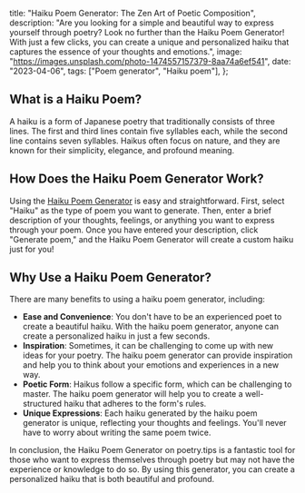   title: "Haiku Poem Generator: The Zen Art of Poetic Composition",
  description:
    "Are you looking for a simple and beautiful way to express yourself through poetry? Look no further than the Haiku Poem Generator! With just a few clicks, you can create a unique and personalized haiku that captures the essence of your thoughts and emotions.",
  image: "https://images.unsplash.com/photo-1474557157379-8aa74a6ef541",
  date: "2023-04-06",
  tags: ["Poem generator", "Haiku poem"],
};

## What is a Haiku Poem?

A haiku is a form of Japanese poetry that traditionally consists of three lines. The first and third lines contain five syllables each, while the second line contains seven syllables. Haikus often focus on nature, and they are known for their simplicity, elegance, and profound meaning.

## How Does the Haiku Poem Generator Work?

Using the [Haiku Poem Generator](/poem/haiku) is easy and straightforward. First, select "Haiku" as the type of poem you want to generate. Then, enter a brief description of your thoughts, feelings, or anything you want to express through your poem. Once you have entered your description, click "Generate poem," and the Haiku Poem Generator will create a custom haiku just for you!

<CallToAction type="Haiku" />

## Why Use a Haiku Poem Generator?

There are many benefits to using a haiku poem generator, including:

- **Ease and Convenience**: You don't have to be an experienced poet to create a beautiful haiku. With the haiku poem generator, anyone can create a personalized haiku in just a few seconds.
- **Inspiration**: Sometimes, it can be challenging to come up with new ideas for your poetry. The haiku poem generator can provide inspiration and help you to think about your emotions and experiences in a new way.
- **Poetic Form**: Haikus follow a specific form, which can be challenging to master. The haiku poem generator will help you to create a well-structured haiku that adheres to the form's rules.
- **Unique Expressions**: Each haiku generated by the haiku poem generator is unique, reflecting your thoughts and feelings. You'll never have to worry about writing the same poem twice.

In conclusion, the Haiku Poem Generator on poetry.tips is a fantastic tool for those who want to express themselves through poetry but may not have the experience or knowledge to do so. By using this generator, you can create a personalized haiku that is both beautiful and profound.
